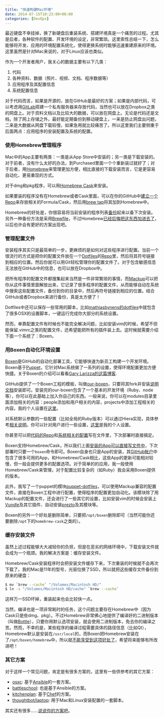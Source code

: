 ```yaml
---
title: "快速构建Mac环境"
date: 2014-07-15T10:23:00+08:00
categories: [DevOps]
---
```


最近硬盘不幸挂掉，换了新硬盘后重装系统、搭建环境真是一个痛苦的过程。尤其是后者，各种软件的配置、开发环境的设定，非常繁琐。这里索性总结一下，怎么能够将开发、应用的环境配置系统化，使得更换系统时能够迅速重建原来的环境。这里虽然是针对Mac来说的，对于Linux应该也类似。

作为一个开发者用户，我关心的数据主要有以下几类：

1. 代码
2. 各种资料、数据（照片、视频、文档、程序数据等）
3. 应用程序及其配置信息
4. 系统配置信息

对于代码而言，如果是开源的，放在GitHub是最好的方案；如果是内部代码，可以考虑用[GitLab](https://about.gitlab.com)搭建一个私有服务器来存放代码，当然也可以放在Dropbox之类的网盘上。对于资料文档以及比较大的数据，可以放在网盘上。无论是代码还是文档，除了网上存储之外，最好能定期备份到移动硬盘上，一来是防止网盘出问题，二来是大数据从网盘下载较慢，如果急用就比较痛苦了。所以这里我们主要侧重于后面两点：应用程序的安装配置及系统的配置。

### 使用Homebrew管理程序

Mac中的App主要有两类：一类是从App Store中安装的；另一类是下载安装的。对于前者，没有什么太好的办法，到Purchased里面一个个重新装过就好了；对于后者，用[Homebrew](http://brew.sh)来管理更加方便，相比直接的下载安装而言，它是更容易自动化、更易重现的方式。

对于dmg和pkg程序，可以用[Homebrew Cask](http://caskroom.io)来安装。

如果要装的程序没有在Homebrew或者Cask里面，可以在你的GitHub中[建立一个Repo](https://github.com/hanjianwei/homebrew-apps)来存放相关的Formula/Cask，然后用[brew tap](https://github.com/Homebrew/homebrew/wiki/brew-tap)将其加到Homebrew中。

Homebrew的好处是，你很容易将当前安装的程序列表[备份](http://www.topbug.net/blog/2013/12/07/back-up-homebrew-packages/)起来以备下次安装。另外一种备份方法是采用[Brewfile](https://coderwall.com/p/afmnbq)，不过Homebrew[已经后悔把这东西加进去了](https://github.com/Homebrew/homebrew/pull/30749)，以后也许会有更好的方案出现吧。

### 管理配置文件

安装程序其实只是最简单的一步，更麻烦的是如何对这些程序进行配置。当前一个很流行的方式是把你的配置文件放在一个[Dotfiles](http://dotfiles.github.io)的[Repo](https://github.com/hanjianwei/dotfiles)里，然后将其符号链接到相应的位置。然后你就可以用Git轻松管理你的配置文件了。对于包含敏感信息无法放在GitHub中的信息，也可以放在Dropbox中。

把所有程序的配置文件都搜集起来当然是一件非常繁琐的事情，而[Mackup](https://github.com/lra/mackup)可以把你从这件事情里面解放出来，它记录了很多程序的配置文件，从而能够自动在系统中搜索这些配置文件，备份到你的目录中，然后再符号链接到相应的位置。结合GitHub或者Dropbox来进行备份，真是太方便了！

Dotfiles中还可以保存一些常用的脚本，比如[mathiasbynens的dotfiles](https://github.com/mathiasbynens/dotfiles/blob/master/.osx)中就包含了很多OSX的设置脚本，一键运行完成你大部分的系统设置。

然而，单靠配置文件有时候也不能完全解决问题，比如安装vim的时候，希望不但能保留.vimrc之类的配置文件，还希望能把所有的插件装上去。这时候就需要介绍下面一个系统了：Boxen。

### 用Boxen自动化环境设置

[Boxen](https://boxen.github.com)是GitHub的自动化部署工具，它能够快速为新员工构建一个开发环境。Boxen基于[Puppet](https://puppetlabs.com)，它针对Mac系统做了一系列的设置，使得环境配置更加方便快捷。关于Boxen的介绍可以看看[Gary Larizza的这篇博客](http://garylarizza.com/blog/2013/02/15/puppet-plus-github-equals-laptop-love/).

GitHub提供了一个Boxen工程的模板，叫做[our-boxen](https://github.com/boxen/our-boxen)，只要将其fork并安装[说明文档](https://github.com/boxen/our-boxen#getting-started)安装即可。安装完的our-boxen包含了一个基本的开发环境（Ruby、node等），你可以在此基础上加入你自己的东西。一般来说，你可以在modules目录里面添加相关的内容：people添加和用户相关的内容，projects中添加工程相关的内容。我的个人设置在[这里](https://github.com/hanjianwei/my-boxen/tree/master/modules/people/manifests)。

对系统默认参数的一些配置（比如全局的Ruby版本）可以通过Hiera实现，具体参考[相关说明](https://github.com/hanjianwei/my-boxen/blob/master/hiera/common.yaml.example)。你可以针对用户进行一些设置，[这里](https://github.com/hanjianwei/my-boxen/blob/master/hiera/users/hanjianwei.yaml)是我的个人设置。

你甚至可以把[代码的Repo](https://github.com/hanjianwei/my-boxen/blob/master/modules/people/manifests/hanjianwei/repositories.pp)和[系统相关的配置](https://github.com/hanjianwei/my-boxen/blob/master/modules/people/manifests/hanjianwei/osx.pp)写在文件里，下次部署时直接搞定。

Boxen支持Homebrew/Cask，所以我们上面[安装的App可以直接写文件中](https://github.com/hanjianwei/my-boxen/blob/master/modules/people/manifests/hanjianwei/applications.pp)，下次部署时只要一个`boxen`命令即可。Boxen自身也只是App的安装，其[GitHub帐户](https://github.com/boxen)中包含了很多可用的App，和Homebrew/Cask相比，这些App的更新可能相对较慢，但一般会提供更多的配置选项。对于简单的的应用，我一般使用Homebrew/Cask来管理，对于配置比较复杂的（如Ruby）我会采用Boxen提供的版本。

此外，我写了一个puppet的模块[puppet-dotfiles](https://github.com/hanjianwei/puppet-dotfiles)，可以使用Mackup兼容的配置文件，直接在Boxen工程中进行配置，使得程序的配置更加自动化。该模块除了用Mackup的配置文件，还会进行了一些其它的设置，比如安装vim的时候会安装上[Vundle](https://github.com/gmarik/Vundle.vim)及其它插件、自动安装[prezto](https://github.com/sorin-ionescu/prezto)及其模块等。

Boxen的另外一个好处是删除简单，只要把`/opt/boxen`删除即可（当然可能你还要删除`/opt`下的`homebrew-cask`之类的）。

### 缓存安装文件

虽然上述过程能够大大减轻你的负担，但是在恶劣的网络环境中，下载安装文件就会成为一个瓶颈。我的解决方案是：缓存安装文件。

Homebrew/Cask安装程序时会把安装文件缓存下来，下次重装的时候就不会再次下载了。我的Mac是11年的型号，光驱位换了SSD，所以就把这些缓存文件备份到原来的硬盘：

~~~ bash
$ mv `brew --cache` "/Volumes/Macintosh HD/"
$ ln -s "/Volumes/Macintosh HD/cache" `brew --cache`
~~~~

这样万一SSD坏掉，重装起来也会比较快一点。

当然，编译也是一项非常耗时的任务，这个问题主要存在Homebrew中（因为Cask只是些dmg、pkg）。不过Homebrew非常佛心地提供了编译好的二进制版本（叫做[Bottle](https://github.com/Homebrew/homebrew/wiki/Bottles#bottle-creation)），只要你用默认选项安装，就会使用二进制版本，免去你的编译之苦。然而，不幸的是，某些程序的编译过程需要具体的路径信息（比如Qt），Homebrew默认是安装在`/usr/local`的，而Boxen把Homebrew安装在了`/opt/boxen/homebrew`中，所以就[不能享受到这项好处了](https://github.com/boxen/puppet-homebrew/issues/8)，希望将来能够有所改进吧！

### 其它方案

对于这样一个常见问题，肯定是有很多方案的，这里有一些供参考的其它方案：

- [osxc](http://osxc.github.io): 基于[Ansible](http://osxc.github.io)的一套方案。
- [battleschool](https://github.com/spencergibb/battleschool): 也是基于Ansible的方案。
- [kitchenplan](https://github.com/kitchenplan/kitchenplan): 基于[Chef](http://www.getchef.com)的方案。
- [thoughtbot/laptop](https://github.com/thoughtbot/laptop): 用于Mac和Linux安装配置的一套脚本。

其实还有很多……[说说你的方案吧](https://github.com/hanjianwei/feedback/issues/new)。
